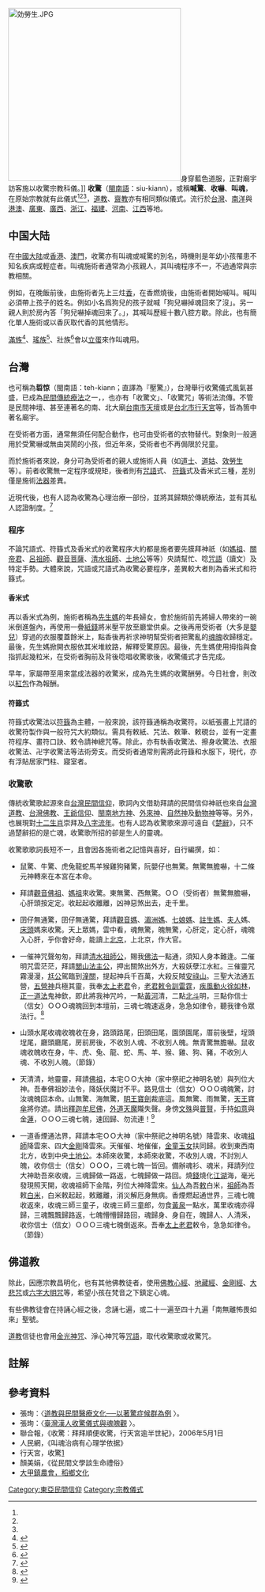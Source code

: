 {{Globalize}}
[[File:効勞生.JPG|350px]]身穿藍色道服，正對廟宇訪客施以收驚宗教科儀。]]
'''收驚'''（[[台灣閩南語羅馬字拼音方案|閩南語]]：siu-kiann），或稱'''喊驚'''、'''收嚇'''、'''叫魂'''，在原始宗教就有此儀式<ref name="《滿族發源地歷史研究》"></ref><ref name="《瑤族文化史》"></ref><ref name="《壯族自然崇拜文化》"></ref>，[[道教|道教]]、[[齋教|齋教]]亦有相同類似儀式。流行於[[台灣|台灣]]、[[南洋|南洋]]與[[港澳|港澳]]、[[廣東|廣東]]、[[廣西|廣西]]、[[浙江|浙江]]、[[福建|福建]]、[[河南|河南]]、[[江西|江西]]等地。

==中国大陆==
在[[中國大陆|中國大陆]]或[[香港|香港]]、[[澳門|澳門]]，收驚亦有叫魂或喊驚的別名，時機則是年幼小孩罹患不知名疾病或輕症者。叫魂施術者通常為小孩親人，其叫魂程序不一，不過通常與宗教相關。

例如，在晚飯前後，由施術者先上三炷[[香|香]]，在香燃燒後，由施術者開始喊叫。喊叫必須帶上孩子的姓名。例如小名爲狗兒的孩子就喊「狗兒嚇掉魂回來了沒」。另一親人則於房內答「狗兒嚇掉魂回來了。」，其喊叫歷經十數八腔方歇。除此，也有簡化單人施術或以香灰取代香的其他情形。

[[滿族|滿族]]<ref name="《滿族發源地歷史研究》">{{cite book |author= 張德玉 |title=《滿族發源地歷史研究》|date=2001-10-01|publisher=遼寧民族出版社|location=中國|language=zh-cn|isbn=9787806444290}}</ref>、[[瑤族|瑤族]]<ref name="《瑤族文化史》">{{cite book |author=徐祖祥|title=《瑤族文化史》|date=2001-02-01|publisher=雲南民族出版社|location=中國|language=zh-cn|isbn=9787536721975}}</ref>、壯族<ref name="《壯族自然崇拜文化》">{{cite book |author=廖明君|title=《壯族自然崇拜文化》|date=2002-09|publisher=廣西人民出版社|location=中國|language=zh-cn|isbn=9787219046586}}</ref>會以[[立蛋|立蛋]]來作叫魂用。

==台灣==
也可稱為'''硩惊'''（閩南語：teh-kiann；直譯為『壓驚』），台灣舉行收驚儀式風氣甚盛，已成為[[民間傳統療法|民間傳統療法]]之一，{{fact|漸脫[[迷信|迷信]]層次}}，也亦有「收驚文」、「收驚咒」等術法流傳。不管是民間神壇、甚至連著名的南、北大廟[[台南市|台南市]][[台灣首廟天壇|天壇]]或是[[台北市|台北市]][[行天宮|行天宮]]等，皆為箇中著名廟宇。

在受術者方面，通常無須任何配合動作，也可由受術者的衣物替代。對象則一般適用於受驚嚇或無由哭鬧的小孩，但近年來，受術者也不再侷限於兒童。

而於施術者來說，身分可為受術者的親人或施術人員（如[[道士|道士]]、[[道姑|道姑]]、[[效勞生|效勞生]]等）。前者收驚無一定程序或規矩，後者則有[[咒語|咒語]]式、 [[符籙|符籙]]式及香米式三種，差別僅是施術[[法器|法器]]差異。

近現代後，也有人認為收驚為心理治療一部份，並將其歸類於傳統療法，並有其私人認證制度。<ref>{{Cite web|url=https://religion.moi.gov.tw/Knowledge/Content?ci=2&cid=6|title=收驚|accessdate=2017-10-07|work=religion.moi.gov.tw|archive-date=2017-10-07|archive-url=https://web.archive.org/web/20171007115913/https://religion.moi.gov.tw/Knowledge/Content?ci=2&cid=6|dead-url=no}}</ref>

===程序===
不論咒語式、符籙式及香米式的收驚程序大約都是施者要先膜拜神祇（如[[媽祖|媽祖]]、[[關帝君|關帝君]]、[[呂祖師|呂祖師]]、[[觀音菩薩|觀音菩薩]]、[[清水祖師|清水祖師]]、[[土地公|土地公]]等等）央請幫忙、唸[[咒語|咒語]]（讀文）及特定手勢。大體來說，咒語或咒語式為收驚必要程序，差異較大者則為香米式和符籙式。

====香米式====
再以香米式為例，施術者稱為[[先生媽|先生媽]]的年長婦女，會於施術前先將婦人帶來的一碗米倒進盤內，再使用一疊[[紙錢|紙錢]]將米壓平放至廳堂供桌。之後再用受術者（大多是[[嬰兒|嬰兒]]）穿過的衣服覆蓋餘米上，點香後再祈求神明幫受術者把驚亂的[[魂魄|魂魄]]收歸穩定。最後，先生媽掀開衣服依其米堆紋路，解釋受驚原因。最後，先生媽使用拇指與食指抓起幾粒米，在受術者胸前及背後唸唱收驚歌後，收驚儀式才告完成。

早年，家屬帶至用來當成法器的收驚米，成為先生媽的收驚酬勞。今日社會，則改以[[紅包|紅包]]作為報酬。

====符籙式====
符籙式收驚法以[[符籙|符籙]]為主體，一般來說，該符籙通稱為收驚符。以紙張畫上咒語的收驚符製作與一般符咒大約類似。需具有敕紙、咒法、敕筆、敕硯台，並有一定畫符程序、畫符口訣、敕令請神總咒等。除此，亦有執香收驚法、擦身收驚法、衣服收驚法、卍字收驚法等法術旁支。而受術者通常則需將此符籙和水服下，現代，亦有浮貼居家門柱、寢室者。

===收驚歌===
傳統收驚歌起源來自[[台灣民間信仰|台灣民間信仰]]，歌詞內文借助拜請的民間信仰神祇也來自[[台灣道教|台灣道教]]、[[台灣佛教|台灣佛教]]、[[王爺信仰|王爺信仰]]、[[閩南|閩南]][[地方神|地方神]]、[[外來神|外來神]]、[[自然神|自然神]]及[[動物神|動物神]]等等。另外，也展現對[[十二生肖|十二生肖]]崇拜及[[八字|八字]][[流年|流年]]。也有人認為收驚歌來源可遠自《[[楚辭|楚辭]]》，只不過楚辭招的是亡魂，收驚歌所招的卻是生人的靈魂。

收驚歌歌詞長短不一，且會因各施術者之記憶與喜好，自行編撰，如：
*鼠驚、牛驚、虎兔龍蛇馬羊猴雞狗豬驚，阮嬰仔也無驚。無驚無膽嚇，十二條元神轉來在本宮在本命。

*拜請[[觀音佛祖|觀音佛祖]]、[[媽祖|媽祖]]來收驚。東無驚、西無驚。ＯＯ（受術者）無驚無膽嚇，心肝頭按定定。收起起收離離，凶神惡煞出去，走千里。 

*囝仔無通驚，囝仔無通驚，拜請[[觀音媽|觀音媽]]、[[湄洲|湄洲]][[媽祖|媽]]、[[七娘媽|七娘媽]]、[[註生娘娘|註生媽]]、[[臨水夫人|夫人]]媽、[[床母|床頭]]媽來收驚。天上眾媽，雲中看，魂無驚，魄無驚，心肝定，定心肝，魂魄入心肝，乎你會好命，能讀上[[北京|北京]]，上北京，作大官。

*一催神咒聲匆匆，拜請[[清水祖師|清水祖師公]]，賜我[[佛法|佛法]]一點通，須知人身本難逢。二催明咒雲茫茫，拜請[[閭山|閭山]][[法主公|法主公]]，押出關煞出外方，大殺妖孽江水紅。三催靈咒霧漫漫，[[尪公|尪公]]駕臨到[[潼關|潼關]]，提起神兵千百萬，大殺反賊[[安祿山|安祿山]]。三聖大法通五營，[[五營神|五營神]]兵極其靈，我奉[[太上老君|太上老君]]令，[[老君|老君]][[敕令|敕令]][[雷法|訓雷霆]]，[[風林火山|疾風動火徐如林]]，[[正一道|正一道法]]鬼神欽，即此將我神咒吟，一點[[黃河|黃河]]清，二點[[北斗七星|北斗]]明，三點你信士（信女）ＯＯＯ魂魄回到本壇前，三魂七魄速返身，急急如律令，聽我律令眾法行。<ref>{{Cite web |url=http://x0932952032z.pixnet.net/blog/post/224979158-%E5%8D%81%E7%A8%AE%E6%94%B6-%E9%A9%9A-%E5%92%92-%E6%96%87 |title=榮興卦館-收驚咒文十種 |accessdate=2016-10-22 |archive-date=2016-11-18 |archive-url=https://web.archive.org/web/20161118040641/http://x0932952032z.pixnet.net/blog/post/224979158-%e5%8d%81%e7%a8%ae%e6%94%b6-%e9%a9%9a-%e5%92%92-%e6%96%87 |dead-url=no }}</ref>
 
*山頭水尾收魂收魄收在身，路頭路尾，田頭田尾，園頭園尾，厝前後壁，埕頭埕尾，廳頭廳尾，房前房後，不收別人魂、不收別人魄。無青驚無膽嚇。鼠收魂收魄收在身，牛、虎、兔、龍、蛇、馬、羊、猴、雞、狗、豬，不收別人魂、不收別人魄。（節錄）

*天清清，地靈靈，拜請[[佛祖|佛祖]]，本宅ＯＯ大神（家中祭祀之神明名號）與列位大神。吾奉佛祖妙法令，降妖伏魔討不平。路見信士（信女）ＯＯＯ魂魄驚，討汝魂魄回本命。山無驚、海無驚，[[明王|明王]][[寶劍|寶劍]]裁底這。風無驚、雨無驚，[[天王|天王]]寶[[傘|傘]]將你遮。請出[[釋迦牟尼佛|釋迦牟尼佛]]，[[外道|外道]][[天魔|天魔]]隴失聲。身傍[[文殊|文殊]]與[[普賢|普賢]]，手持[[如意|如意]]與金[[蓮|蓮]]，ＯＯＯ三魂七魄，速回歸、勿流連！<ref>{{Cite web |url=http://www.hkfce.org.tw/chinese/03_column/03_detail.php?kid=20&cid=442 |title=新港少年分享故鄉 「收驚」文化 |access-date=2016-10-22 |archive-url=https://web.archive.org/web/20161022161341/http://www.hkfce.org.tw/chinese/03_column/03_detail.php?kid=20&cid=442 |archive-date=2016-10-22 |dead-url=yes }}</ref>

*一道香煙通法界，拜請本宅ＯＯ大神（家中祭祀之神明名號）降雲來、收魂[[祖師|祖師]]降雲來、四大[[金剛|金剛]]降雲來。天催催、地催催，[[金童玉女|金童玉女]]扶同歸。收到東西南北方，收到中央[[土地公|土地公]]。本師來收驚，本師來收驚，不收別人魂，不討別人魄，收你信士（信女）ＯＯＯ，三魂七魄一皆回。備辦魂衫、魂米，拜請列位大神助吾來收魂，三魂歸做一路返，七魄歸做一路回。燒[[紙錢|錢]]燒化[[江湖|江湖]]海，毫光發現照天開，收魂祖師下金階，列位大神降雲來。[[仙人|仙人]]為吾[[敕|敕]]白米，[[祖師|祖師]]為吾敕[[白米|白米]]，白米敕起起，敕離離，消災解厄身無病。香煙燃起通世界，三魂七魄收返來，收魂三師三童子，收魂三師三童郎，勿食[[黃泉|黃泉]]一點水，萬里收魂亦得歸，三魂飄飄歸路返，七魄懵懵歸路回，魂歸身、身自在，魄歸人、人清釆，收你信士（信女）ＯＯＯ三魂七魄倒返來。吾奉[[太上老君|太上老君]]敕令，急急如律令。（節錄）

==佛道教==
除此，因應宗教昌明化，也有其他佛教徒者，使用[[佛教|佛教]][[心經|心經]]、[[地藏經|地藏經]]、[[金剛經|金剛經]]、[[大悲咒|大悲咒]]或[[六字大明咒|六字大明咒]]等，希望小孩在梵音之下鎮定心魂。

有些佛教徒會在持誦心經之後，念誦七遍，或二十一遍至四十九遍「南無離怖畏如來」聖號。

[[道教|道教]]信徒也會用[[金光神咒|金光神咒]]、淨心神咒等[[咒語|咒語]]，取代收驚歌或收驚咒。

==註解==
{{reflist}}

==參考資料==
*張珣：〈[https://www.ioe.sinica.edu.tw/mobile/content/researcher_content.aspx?&SiteID=530167135246736660&MenuID=530167136406372131&Fid=0&MSID=530210540452720204 道教與民間醫療文化──以著驚症候群為例] {{Wayback|url=https://www.ioe.sinica.edu.tw/mobile/content/researcher_content.aspx?&SiteID=530167135246736660&MenuID=530167136406372131&Fid=0&MSID=530210540452720204 |date=20180118181109 }}〉。
*張珣：〈[https://www.ioe.sinica.edu.tw/mobile/content/researcher_content.aspx?&SiteID=530167135246736660&MenuID=530167136406372131&Fid=0&MSID=530210540452720204 臺灣漢人收驚儀式與魂魄觀] {{Wayback|url=https://www.ioe.sinica.edu.tw/mobile/content/researcher_content.aspx?&SiteID=530167135246736660&MenuID=530167136406372131&Fid=0&MSID=530210540452720204 |date=20180118181109 }}〉。
*聯合報，《收驚：拜拜順便收驚，行天宮逾半世紀》，2006年5月1日
*人民網，《叫魂治病有心理学依据》
*行天宮，收驚[https://web.archive.org/web/20101230070145/http://www.ht.org.tw/religion/nre3_3.htm]
*顏美娟，《從民間文學談生命禮俗》
*[http://www.tachia.org.tw/03_announce/03-09rice/08/right07.htm 大甲鎮農會，稻鄉文化] {{Wayback|url=http://www.tachia.org.tw/03_announce/03-09rice/08/right07.htm |date=20071006094309 }}


[[Category:東亞民間信仰|Category:東亞民間信仰]]
[[Category:宗教儀式|Category:宗教儀式]]